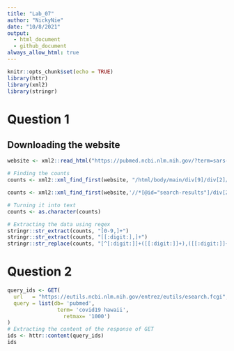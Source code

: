 ```yaml
---
title: "Lab_07"
author: "NickyNie"
date: "10/8/2021"
output: 
  - html_document
  - github_document
always_allow_html: true
---
```


```r
knitr::opts_chunk$set(echo = TRUE)
library(httr)
library(xml2)
library(stringr)
```

# Question 1
## Downloading the website
```r
website <- xml2::read_html("https://pubmed.ncbi.nlm.nih.gov/?term=sars-cov-2")
```

```r
# Finding the counts
counts <- xml2::xml_find_first(website, "/html/body/main/div[9]/div[2]/div[2]/div[1]")

counts <- xml2::xml_find_first(website,'//*[@id="search-results"]/div[2]/div[1]')

# Turning it into text
counts <- as.character(counts)

# Extracting the data using regex
stringr::str_extract(counts, "[0-9,]+")
stringr::str_extract(counts, "[[:digit:],]+")
stringr::str_replace(counts, "[^[:digit:]]+([[:digit:]]+),([[:digit:]]+)[^[:digit:]]+", "\\1\\2")
```

# Question 2
```r
query_ids <- GET(
  url   = "https://eutils.ncbi.nlm.nih.gov/entrez/eutils/esearch.fcgi",
  query = list(db= 'pubmed',
                term= 'covid19 hawaii',
                  retmax= '1000')
)
# Extracting the content of the response of GET
ids <- httr::content(query_ids)
ids
```



